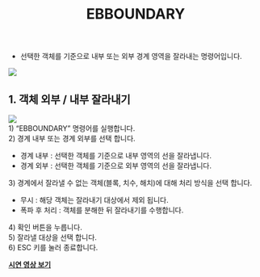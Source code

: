 ﻿---
title: EBBOUNDARY
---


[image1]: ../../../../../assets/images/commands/ebboundary/image1.png
[image2]: ../../../../../assets/images/commands/ebboundary/image2.png

* 선택한 객체를 기준으로 내부 또는 외부 경계 영역을 잘라내는 명령어입니다.

![][image1]

## **1\. 객체 외부 / 내부 잘라내기**

![][image2]  
1\) “EBBOUNDARY” 명령어를 실행합니다.  
2\) 경계 내부 또는 경계 외부를 선택 합니다.

- 경계 내부 : 선택한 객체를 기준으로 내부 영역의 선을 잘라냅니다.  
- 경계 외부 : 선택한 객체를 기준으로 외부 영역의 선을 잘라냅니다.

3\) 경계에서 잘라낼 수 없는 객체(블록, 치수, 해치)에 대해 처리 방식을 선택 합니다.

- 무시 : 해당 객체는 잘라내기 대상에서 제외 됩니다.  
- 폭파 후 처리 : 객체를 분해한 뒤 잘라내기를 수행합니다.

4\) 확인 버튼을 누릅니다.  
5\) 잘라낼 대상을 선택 합니다.  
6\) ESC 키를 눌러 종료합니다.

[**<Icon name="youtube" class="emoji"/> 시연 영상 보기**](https://youtu.be/ERl3fuslwZ4) 

